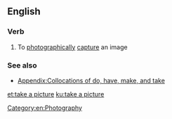 ==English==

===Verb===
{{en-verb|head=[[take]] a [[picture]]|takes a picture|taking a picture|took a picture|taken a picture}}

# {{context|idiomatic|lang=en}} To [[photographically]] [[capture]] an image

===See also===
* [[Appendix:Collocations of do, have, make, and take]]

[[Category:en:Photography]]

[[et:take a picture]]
[[ku:take a picture]]